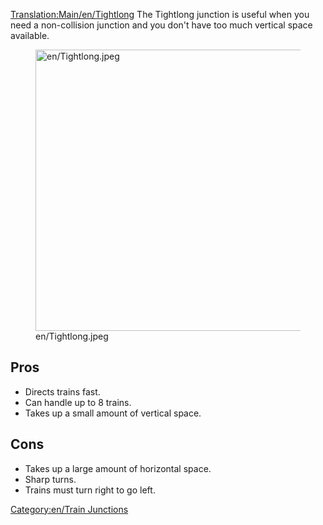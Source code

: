 [[Translation:Main/en/Tightlong]]{{en/Junctionsmenu}}
The Tightlong junction is useful when you need a non-collision junction and you don't have too much vertical space available.

[[File:en/Tightlong.jpeg|thumb|450px|none]]

==Pros==
* Directs trains fast.
* Can handle up to 8 trains.
* Takes up a small amount of vertical space.

==Cons==
* Takes up a large amount of horizontal space.
* Sharp turns.
* Trains must turn right to go left.


[[Category:en/Train Junctions]]